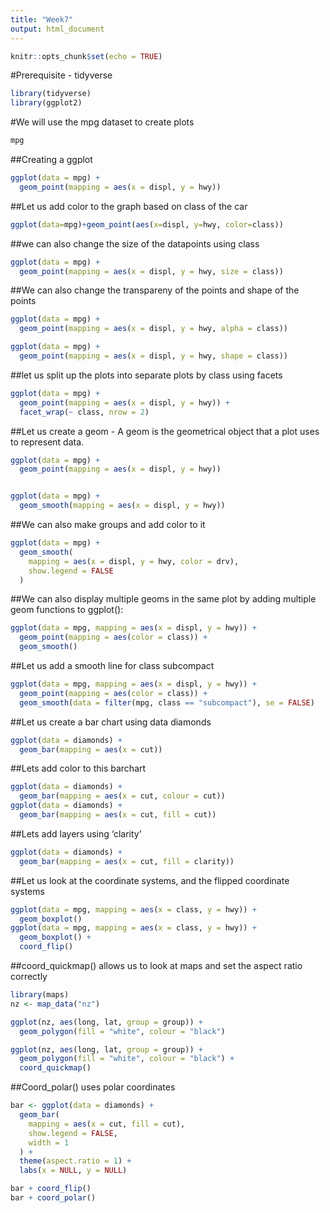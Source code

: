 ```yaml
---
title: "Week7"
output: html_document
---
```


```r
knitr::opts_chunk$set(echo = TRUE)
```
#Prerequisite - tidyverse
```r
library(tidyverse)
library(ggplot2)
```
#We will use the mpg dataset to create plots
```r
mpg
```
##Creating a ggplot
```r
ggplot(data = mpg) + 
  geom_point(mapping = aes(x = displ, y = hwy))
```
##Let us add color to the graph based on class of the car
```r
ggplot(data=mpg)+geom_point(aes(x=displ, y=hwy, color=class))
```
##we can also change the size of the datapoints using class
```r
ggplot(data = mpg) + 
  geom_point(mapping = aes(x = displ, y = hwy, size = class))
```
##We can also change the transpareny of the points and shape of the points
```r
ggplot(data = mpg) + 
  geom_point(mapping = aes(x = displ, y = hwy, alpha = class))

ggplot(data = mpg) + 
  geom_point(mapping = aes(x = displ, y = hwy, shape = class))
```
##let us split up the plots into separate plots by class using facets
```r
ggplot(data = mpg) + 
  geom_point(mapping = aes(x = displ, y = hwy)) + 
  facet_wrap(~ class, nrow = 2)
```
##Let us create a geom - A geom is the geometrical object that a plot uses to represent data.
```r
ggplot(data = mpg) + 
  geom_point(mapping = aes(x = displ, y = hwy))


ggplot(data = mpg) + 
  geom_smooth(mapping = aes(x = displ, y = hwy)) 
```
##We can also make groups and add color to it
```r
ggplot(data = mpg) +
  geom_smooth(
    mapping = aes(x = displ, y = hwy, color = drv),
    show.legend = FALSE
  )
```
##We can also display multiple geoms in the same plot by adding multiple geom functions to ggplot():
```r
ggplot(data = mpg, mapping = aes(x = displ, y = hwy)) + 
  geom_point(mapping = aes(color = class)) + 
  geom_smooth()
```
##Let us add a smooth line for class subcompact
```r
ggplot(data = mpg, mapping = aes(x = displ, y = hwy)) + 
  geom_point(mapping = aes(color = class)) + 
  geom_smooth(data = filter(mpg, class == "subcompact"), se = FALSE)
```
##Let us create a bar chart using data diamonds
```r
ggplot(data = diamonds) + 
  geom_bar(mapping = aes(x = cut))
```
##Lets add color to this barchart
```r
ggplot(data = diamonds) + 
  geom_bar(mapping = aes(x = cut, colour = cut))
ggplot(data = diamonds) + 
  geom_bar(mapping = aes(x = cut, fill = cut))
```
##Lets add layers using 'clarity'
```r
ggplot(data = diamonds) + 
  geom_bar(mapping = aes(x = cut, fill = clarity))
```
##Let us look at the coordinate systems, and the flipped coordinate systems
```r
ggplot(data = mpg, mapping = aes(x = class, y = hwy)) + 
  geom_boxplot()
ggplot(data = mpg, mapping = aes(x = class, y = hwy)) + 
  geom_boxplot() +
  coord_flip()
```
##coord_quickmap() allows us to look at maps and set the aspect ratio correctly
```r
library(maps)
nz <- map_data("nz")

ggplot(nz, aes(long, lat, group = group)) +
  geom_polygon(fill = "white", colour = "black")

ggplot(nz, aes(long, lat, group = group)) +
  geom_polygon(fill = "white", colour = "black") +
  coord_quickmap()
```

##Coord_polar() uses polar coordinates
```r
bar <- ggplot(data = diamonds) + 
  geom_bar(
    mapping = aes(x = cut, fill = cut), 
    show.legend = FALSE,
    width = 1
  ) + 
  theme(aspect.ratio = 1) +
  labs(x = NULL, y = NULL)

bar + coord_flip()
bar + coord_polar()
```
